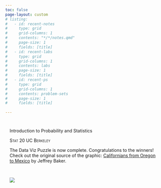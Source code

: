 ```yaml
---
toc: false
page-layout: custom
# listing:
#   - id: recent-notes
#     type: grid
#     grid-columns: 1
#     contents: "*/*/notes.qmd"
#     page-size: 1
#     fields: [title]
#   - id: recent-labs
#     type: grid
#     grid-columns: 1
#     contents: labs
#     page-size: 1
#     fields: [title]
#   - id: recent-ps
#     type: grid
#     grid-columns: 1
#     contents: problem-sets
#     page-size: 1
#     fields: [title]
  
---
```


:::::{.content-block}
::::{.grid}
:::{#banner .g-col-12 .g-col-md-6 style="margin: 3em 1em 0em 1em"}

:::{.banner-text}
Introduction to Probability and Statistics
:::

[Stat 20 UC Berkeley]{.smallcaps}

The Data Viz Puzzle is now complete. Congratulations to the winners! Check out the original source of the graphic: [Californians from Oregon to Mexico](https://observablehq.com/@jwb/californians-from-oregon-to-mexico) by Jeffrey Baker.


<!-- This page features a data visualization that is building itself piece by piece each day until the Plenary Lecture on Tuesday 9/27 at 7 pm. When you have a good guess of what the visualization is depicting, enter your guess [here](https://docs.google.com/forms/d/e/1FAIpQLSck6zeezgVXRjO1WpDaS0rQ5kOHKyfhiK5wiRNbEjqeSWnhHg/viewform?usp=sf_link). Each person may submit only one guess and the first to guess correctly wins the puzzle. The winner will be announced at the start of the Plenary Lecture. -->

<!-- Each day, more information will be added to the visualization. The longer you wait, the better your guess will be, but the greater the risk that someone else has already guessed the correct answer. Good luck! -->

:::

:::{#hex .g-col-12 .g-col-md-6 style="margin: 0em 1em 0em 1em"}

\

<!-- ![](assets/p10.svg){fig-alt="Many blue points arrayed vertically in a long irregular strip with the word Lincoln along the right side and 35 on the left side."} -->

<!-- ![](assets/p4b.svg){fig-alt="Many blue points arrayed vertically in a long irregular strip with the word Lincoln along the right side."} -->

<!-- ![](assets/p3.svg){fig-alt="Many blue points arrayed vertically in a long irregular strip."} -->

<!-- ![](assets/p2.svg){fig-alt="Many blue points of varying sizes arranged in a packed circle."} -->

<!-- ![](assets/p1.svg){fig-alt="Many blue points arranged in a packed circle."} -->

![](assets/stat20-hex.png){fig-alt="Hex logo of Stat 20 showing a golden bear."}
:::
::::
:::::

<!-- :::::{.content-block} -->

<!-- #### Current Material -->

<!-- ::::{.grid} -->
<!-- :::{.g-col-12 .g-col-md-4} -->

<!-- :::{#recent-notes} -->
<!-- ::: -->

<!-- ::: -->

<!-- :::{.g-col-12 .g-col-md-4} -->

<!-- :::{#recent-labs} -->
<!-- ::: -->

<!-- ::: -->

<!-- :::{.g-col-12 .g-col-md-4} -->

<!-- :::{#recent-ps} -->
<!-- ::: -->

<!-- ::: -->

<!-- :::: -->
<!-- ::::: -->

